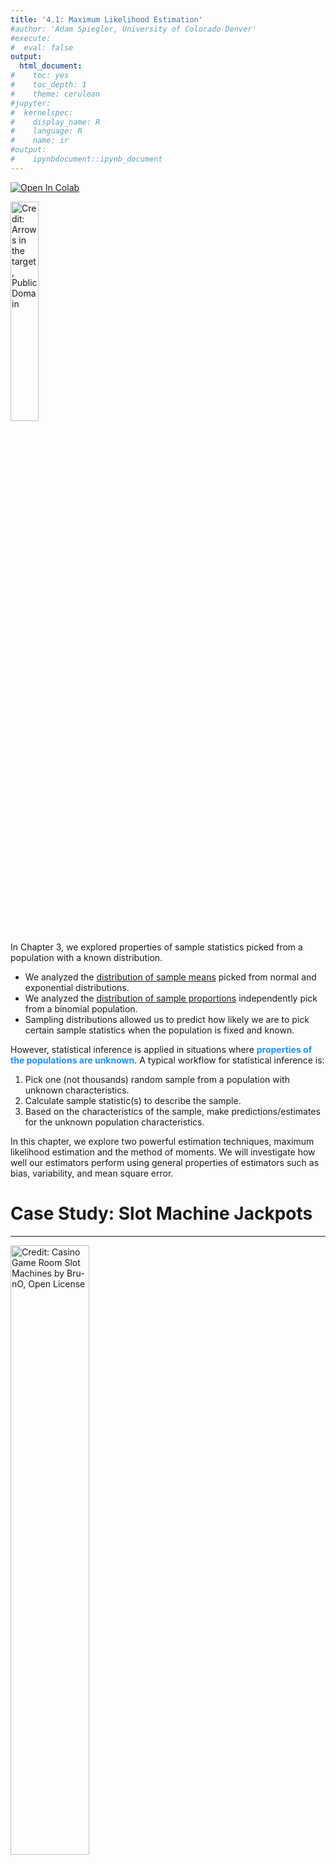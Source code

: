 ```yaml
---
title: '4.1: Maximum Likelihood Estimation'
#author: 'Adam Spiegler, University of Colorado Denver'
#execute:
#  eval: false
output:
  html_document:
#    toc: yes
#    toc_depth: 1
#    theme: cerulean
#jupyter:
#  kernelspec:
#    display_name: R
#    language: R
#    name: ir
#output:
#    ipynbdocument::ipynb_document
---
```



[![Open In Colab](https://colab.research.google.com/assets/colab-badge.svg)](https://githubtocolab.com/CU-Denver-MathStats-OER/Statistical-Theory/blob/main/Chap4/13-Estimation-MLE.ipynb) <nbsp>

![Credit: [Arrows in the target](https://creazilla.com/nodes/60165-arrows-in-the-target-clipart), Public Domain](https://creazilla-store.fra1.digitaloceanspaces.com/cliparts/60165/arrows-in-the-target-clipart-md.png){fig-align="left" width=30% fig-alt="Arrows Hitting a Target"} <nbsp>

In Chapter 3, we explored properties of sample statistics picked from a population with a known distribution.

  - We analyzed the [distribution of sample means](10-Sampling-Dist-Mean.qmd) picked from normal and exponential distributions.
  - We analyzed the [distribution of sample proportions](11-Sampling-Dist-Prop.qmd) independently pick from a binomial population.
  - Sampling distributions allowed us to predict how likely we are to pick certain sample statistics when the population is fixed and known.

However, statistical inference is applied in situations where <span style="color:dodgerblue">**properties of the populations are unknown**</span>. A typical workflow for statistical inference is:

1. Pick one (not thousands) random sample from a population with unknown characteristics.
2. Calculate sample statistic(s) to describe the sample.
3. Based on the characteristics of the sample, make predictions/estimates for the unknown population characteristics.

In this chapter, we explore two powerful estimation techniques, maximum likelihood estimation and the method of moments. We will investigate how well our estimators perform using general properties of estimators such as bias, variability, and mean square error.

# Case Study: Slot Machine Jackpots

---

![Credit: [Casino Game Room Slot Machines](https://pixabay.com/photos/casino-game-room-slot-machines-3491252/) by [Bru-nO](https://pixabay.com/users/bru-no-1161770/), Open License](https://cdn.pixabay.com/photo/2018/06/22/17/54/casino-3491252_1280.jpg){fig-align="left" width=50% fig-alt="Slot Machines"} <nbsp>


A strategic gambler believes they have identified a faulty slot machine which pays out significantly more money than the other slot machines. She and her friends watch the machine 24 hours a day for 7 days and observed the slot machine paid out the \$$1,\!000,\!000$ jackpot prize 10 times during the week. How can she figure out whether the machine is faulty or whether the number of jackpot prizes are within reason?


## Question 1

----

They decide to compare the performance of the suspect slot machine to other slot machines. They pick a random sample of $n=4$ other slot machines and record how many jackpot prizes each machine pays over a one week time frame. Let random variable $X$ denote the number of jackpots a randomly selected slot machine pays out in week. What distribution do you think best models $X$? Give a corresponding formula for the probability mass function of $X$.

- *Hint: Should we use a discrete or continuous random variable?*
- *Hint: See either [appendix of common discrete random variables](07-Common-Discrete-RandVar.qmd#sec-append) or [appendix of common continuous random variables](08-Common-Continuous-Distributions.qmd#sec-append) for additional help.*


### Solution to Question 1

---


<br>  
<br>  
<br>  

## Collecting Data

---

We will simulate collecting a data sample.

- Run the code cell below to "secretly" generate a population mean that we store in `true.mean`. 
- The command `set.seed(827)` will seed the randomization so we all have the same population mean.
- Do not print the output to screen. Keep `true.mean` secret for now!

```r
#| eval: true
# set randomization for seeding population mean
set.seed(827)  

# pick a population mean that will be fixed but unknown to us
true.mean <- sample(3:8, size=1)
```


Next, we generate a sample size $n=4$.

- Run the code cell below to generate your random sample.
- Each observation $x_i$ in the vector `x` corresponds to the number of jackpots a randomly selected slot machine paid out in one week.
- The command `set.seed(612)` will seed the randomization so my sample `x` remains fixed.
  - You can delete the command `set.seed(612)` to generate a different random sample picked from the same population.
  - Then you can compare the estimate obtained from your sample with the estimate based on the sample generated below.
- Inspect the values in your sample after running.

```r
#| eval: true
set.seed(612)

x <- rpois(4, true.mean)
x
```


- The sample generated by `set.seed(612)` is

$$x_1=9 \ ,\  x_2=8\ ,\  x_3=6 \ , \ x_4=5.$$

## Question 2

---

Using the probability mass function from [Question 1] and your sample generated by the code cell above stored in `x`, what is the probability of picking the random sample $x_1$, $x_2$, $x_3$, $x_4$ stored in `x`? Your answer will be a formula that depends on the parameter $\lambda$.

### Solution to Question 2

----

<br>
<br>
<br>



# What Is the Probability of Picking Our Random Sample?

---

We motivate maximum likelihood estimation with the following question:

> <span style="color:dodgerblue">What is the most likely value for the unknown parameter $\theta$ given we know a random sample of values $x_1, x_2, \ldots x_n$?</span>

The <span style="color:dodgerblue">**likelihood function**</span> 
$$\color{dodgerblue}{L(\theta)= L( \theta \mid x_1, x_2, \ldots x_n)}$$ 
gives the likelihood of the parameter $\theta$ given the observed sample data.  A <span style="color:dodgerblue">**maximum likelihood estimate (MLE)**</span>, denoted $\color{dodgerblue}{\mathbf{\hat{\theta}_{\rm MLE}}}$, is the value of $\theta$ that gives the maximum value of the likelihood function $L(\theta)$.


:::{.callout-note}
In statistics, we typically <span style="color:dodgerblue">**use Greek letters to denote population parameters**</span>, and <span style="color:dodgerblue">**we use "hat" notation to indicate an estimator**</span> for the value of a population parameter.

- The notation $\theta$ is the generic notation typically used to represent a parameter.
- The notation $\hat{\theta}$ denotes an estimator for  $\theta$.

:::



## Question 3

--- 

Find the value of $\lambda$ that maximizes the likelihood function from [Question 2].

:::{.callout-tip}
Recall from calculus that global maxima occur at end points or critical points where $\frac{d L}{d \lambda} = 0$ or is undefined.
:::

### Solution to Question 3

---


<br>
<br>
<br>


### Plotting the Likelihood Function for Question 3

---

Given the random sample $x_1=9,  x_2=8, x_3=6, x_4=5$, the resulting likelihood derived in [Question 2] is

$$L({\color{tomato}\lambda}) = \frac{{\color{tomato}\lambda}^{28} e^{-4{\color{tomato}\lambda}}}{(9!)(8!)(6!)(5!)}.$$

In [Question 3], we find the value of $\lambda$ that maximizes the likelihood function $L(\lambda)$ using optimization methods from calculus. It is always a good idea to check our work. If we have access to technology, we can plot the likelihood function and identify the approximate value of $\lambda$ that gives the maximum value of $L(\lambda)$.

```r
#| eval: true
lam <- seq(3, 11, 0.1)  # values of lambda on x-axis
like.est <- lam^(sum(x)) * exp(-4*lam)/prod(factorial(x))  # values of L(lambda)

plot(lam, like.est,  # plot lam and likelihood on x and y axes
     type = "l",  # connect plotted points with a curve
     ylab = "L(lambda)",  # y-axis label
     xlab = "lambda",  # x-axis label
     main = "Plot of Likelihood Function")  # main label

points(x = 7, y = 0.0002515952, cex = 2, pch = 20, col = "tomato")  # point at max

axis(1, at=c(7), col.axis = "tomato")  # marking MLE estimate
abline(v = 7, col = "tomato", lwd = 2, lty = 2)  # marking MLE estimate
```

## Revealing the Actual Value of $\lambda$

---

We picked a value for $\lambda$ and stored it in `true.mean`. We have not revealed what the actual value of $\lambda$ is. Run the code cell below to see that actual value of $\lambda$, and compare your answer for $\hat{\lambda}_{\rm{MLE}}$ in [Question 3] with the actual value of $\lambda$.


```r
#| eval: true
true.mean
```


# A Formula for the Likelihood Function

---

Let $f(x; \theta)$ denote the pdf of a random variable $X$ with associated parameter $\theta$. Suppose
$X_1, X_2, \ldots , X_n$ are random samples from this distribution, and $x_1, x_2, \ldots , x_n$ are the
corresponding observed values.

$$\color{dodgerblue}{\boxed{L(\theta \mid x_1, x_2, \ldots , x_n) = f(x_1; \theta) f(x_2; \theta) \ldots f(x_n; \theta) = \prod_{i=1}^n f(x_i; \theta).}}$$

:::{.callout-important}
In the formula for the likelihood function, the values $x_1, x_2, \ldots x_n$ are fixed values, and the parameter $\theta$ is the variable in the likelihood function. We consider what happens to the value of the $L(\theta)$ when we vary the value of $\theta$. The MLE $\hat{\theta}_{\rm{MLE}}$ is the value of $\theta$ that gives the maximum value of $L(\theta)$.
:::


# Defining the Likelihood Function in R

---


In [Question 2] we derived an expression for the likelihood function $L(\lambda)$ given the random sample of $n=4$ values we picked from $X \sim \mbox{Pois}( \lambda)$ and stored in the vector `x`. Recall Poisson distributions have pmf

$$f(x; \lambda) = \frac{\lambda^x e^{-\lambda}}{x!} \qquad \mbox{for } x = 0, 1, 2, \ldots .$$ 

If we pick a sample of $n=4$ values we denote $X_1 = x_1$, $X_2 = x_2$, $X_3 = x_3$, and $X_4 = x_4$, then the likelihood function is

$$L(\lambda) = L(\theta \mid x_1, x_2, \ldots , x_n) = \left( \frac{\lambda^{x_1} e^{-\lambda}}{x_1!} \right) \left( \frac{\lambda^{x_2} e^{-\lambda}}{x_2!} \right) \left( \frac{\lambda^{x_3} e^{-\lambda}}{x_3!} \right) \left( \frac{\lambda^{x_4} e^{-\lambda}}{x_4!} \right).$$

We will use the random sample generated by the code cell below. Note `x` is a vector consisting of values `x[1]` $=9$, `x[2]` $=8$, `x[3]` $=6$, and `x[4]` $=5$.


```r
#| eval: true
set.seed(612)

x <- rpois(4, true.mean)
x
```

## Defining the Likelihood Function as Product

---

In the code cell below, we input the likelihood function. 

- To define a symbolic function, we use the command `function(lam) [expr]`.
  - We use `lam` to denote our variable, $\lambda$.
  - We enter an appropriate formula in place of `[expr]`.
-   `[expr]` is the product of the $4$ pmf's of the Poisson distribution.
-   We name the newly created function `like`.
-   To evaluate the function `like` at $\lambda = 7$, we use the command  `like(7)`.


```r
#| eval: true
like <- function(lam) lam^x[1] * exp(-lam)/factorial(x[1]) *
                      lam^x[2] * exp(-lam)/factorial(x[2]) *
                      lam^x[3] * exp(-lam)/factorial(x[3]) *
                      lam^x[4] * exp(-lam)/factorial(x[4])

like(7)
```


## Improving the Code for a Likelihood Function

---

If we have a sample size $n=100$ instead of $n=4$, we would not want to code the likelihood as we did in the previous code cell. We can streamline the process using a for loop that utilizes the structure of likelihood functions:

- Each term in the product uses the same formula for the pmf.
- The likelihood function is a product of all the pmf's.

In the slot machine example, we have $X \sim \mbox{Pois}(\lambda)$ and a sample $x_1=9$, $x_2=8$ , $x_3=6$, and $x_4=5$. The vectors `x` and `pmf` are therefore

$$ x = (9, 8, 6, 5) \quad \mbox{and} \quad \mbox{pmf} = \left( \frac{\lambda^{9} e^{-\lambda}}{9!} , \frac{\lambda^{8} e^{-\lambda}}{8!} , \frac{\lambda^{6} e^{-\lambda}}{6!} , \frac{\lambda^{5} e^{-\lambda}}{5!} \right).$$ 

The likelihood function `like` is the product of the entries in the vector `pmf`. We can substitute different values for the parameter $\lambda$ into the function `like` and compute different values of the likelihood function.

- Run the code cell below to compute the likelihood that $\lambda = 7$ given the sample  `x`.

```r
#| eval: true
like <- function(lam){
  pmf <- lam^x * exp(-lam)/factorial(x)
  prod(pmf)
}

like(7)
```


### Using Built-In Distribution Functions {#sec-like-r}

---

For many common distributions, R has built in functions to compute the values of pmf's for many discrete random variables and pdf's for continuous random variables. For Poisson distributions, the function `dpois(x, lam)` calculates the value of $f(x; \lambda) = \frac{\lambda^{x} e^{-\lambda}}{x!}$. 

- Therefore, we can use `dpois(x, lam)` in place of the expression `lam^x * exp(-lam)/factorial(x)`.
- The code cell below makes use of the `dpois(x, lam)` function and saves us the trouble of typing the formula out ourselves!
- Run the code to evaluate the function at $\lambda = 7$ to make sure the result is consistent with our previous functions.


```r
#| eval: true
like <- function(lam){
  pmf <- dpois(x, lam)
  prod(pmf)
}

like(7)
```

## Optimizing the Likelihood Function in R {#sec-opt-r}

---

In [Question 3] we used methods from calculus to find the value of $\theta$ that maximizes the likelihood function $L(\theta)$. We can check those results using the command `optimize(function, interval, maximum = TRUE)`.

- `function` is the name of the function where we stored the likelihood function.
- `interval` is the interval of parameter values over which we maximize the likelihood function.
  - Using `c(0,100)` means we will find the maximum of $L(\theta)$ over $0 < \lambda < 100$.
  - Based on the values in our sample, we can narrow the interval to save a little computing time.
- `maximum = TRUE` option means `optimize()` will identify the maximum of the function.
  - Note the default for `optimize()` is to find the minimum value.
- Run the command below to calculate $\hat{\lambda}_{\rm{MLE}}$ for the slot machine example.


```r
#| eval: true
optimize(like, c(0,100), maximum = TRUE)
```


# A First Look at Properties of MLE's

---

The random sample $(9,8,6,5)$  picked from $X \sim \mbox{Pois}(\lambda)$ gave $\hat{\lambda}_{\rm{MLE}} = 7$. If we pick another random sample $n=4$ from the population $X \sim \mbox{Pois}(\lambda)$, how much will our estimate for $\hat{\lambda}_{\rm{MLE}}$ change? Some desirable properties for the distribution of $\hat{\lambda}_{\rm{MLE}}$ values from different random samples would be:

- We would like the estimates to be <span style="color:dodgerblue">**unbiased**</span>. 
  - We would like, on average, $\hat{\lambda}_{\rm{MLE}}$ to equal the actual value of $\lambda$.
  - In other words, we would like $\color{dodgerblue}{E \left(\hat{\lambda}_{\rm{MLE}} \right)=\lambda}$.
- Hopefully the values of $\hat{\lambda}_{\rm{MLE}}$ <span style="color:dodgerblue">**do not vary very**</span> much from sample to sample.
  - One way to measure this is to consider $\color{dodgerblue}{\mbox{Var} \left( \hat{\lambda}_{\rm{MLE}} \right)}$.
  - The smaller $\mbox{Var} \left( \hat{\lambda}_{\rm{MLE}} \right)$ the better.
  - The variance, $\mbox{Var} \left( \hat{\lambda}_{\rm{MLE}} \right)$, measures the <span style="color:dodgerblue">**precision**</span> or <span style="color:dodgerblue">**variability**</span> of $\hat{\lambda}_{\rm{MLE}}$
- <span style="color:dodgerblue">**We hope the estimates make practical sense**</span>. 


## Question 4

---

If population $X \sim \mbox{Pois}(\lambda)$ is the number of jackpot payouts a randomly selected slot machine has in one week:

- What is the practical interpretation of the value of $\lambda$?
- If we pick a random sample of 4 slot machines and find $x_1=9$, $x_2=8$ , $x_3=6$, and $x_4=5$, explain why an estimate  $\hat{\lambda}_{\rm{MLE}} = 7$ makes practical sense.


### Solution to Question 4

---


<br>  
<br>  
<br>  


##  Picking Another Random Sample

---

The random sample $(9,8,6,5)$ picked from $X \sim \mbox{Pois}(\lambda)$ gave $\hat{\lambda}_{\rm{MLE}} = 7$. The actual value of $\lambda$ we revealed the `true.mean` we used was $\lambda = 8$. Below we simulate picking another random sample of $n=4$ values from the same population, $X \sim \mbox{Pois}(8)$. Then we will compute $\hat{\lambda}_{\rm{MLE}}$ for this sample and see if we can start to pick up on a pattern.

- Run the code cell below to generate a new random sample stored in `new.x`.

```r
#| eval: true
set.seed(012)  # fixes randomization

new.x <- rpois(4, 8)  # pick another random sample n=4 from Pois(8)
new.x  # print results
```


The new sample is $x_1=4$, $x_2=11$ , $x_3=13$, and $x_4=6$. 

- Run the code cell to compute the value of $\hat{\lambda}_{\rm{MLE}}$ for this new sample.

```r
#| eval: true
# be sure to first run code cell above to create new.x
new.like <- function(lam){
  new.pmf <- dpois(new.x, lam)
  prod(new.pmf)
}

optimize(new.like, c(0,100), maximum = TRUE)
```

### Comparing Estimates

---

Let's compare the two random samples and their corresponding values for the MLE estimate.

| Sample &nbsp;&nbsp; &nbsp;&nbsp; &nbsp;&nbsp;&nbsp;&nbsp; | Value of MLE
|--------|--------------|
| $(9, 8, 6, 5)$  | $7$ |
| $(4, 11, 13, 6)$ | $8.5$ |

- Neither gives the correct value for $\lambda$ which is actually 8.
  - One estimate is too small and the other is too large.
- We hope if we average all such MLE estimates together, we get the actual value $\lambda = 8$.
- We have some sense of the variation, but generating many (10,000) random samples and looking at the distribution of many more MLE estimates will tell us more information about the variability.



## Analyzing a Distribution of MLE's

---

The for loop in the code cell below generates a distribution of MLE's for $\lambda$ based on 10,000 random samples size $n=4$ picked from $X \sim \mbox{Pois}(8)$. Inside the for loop we:

- Pick a random sample size $n=4$ stored in `temp.x`.
- Calculate the MLE based on `temp.x` that we store in the vector `pois.mle`.

Then we plot a histogram to display `pois.mle`, the distribution of MLE's from the 10,000 random samples each size $n=4$

- Run the code cell below to generate and plot a distribution of MLE's.

```r
#| eval: true
pois.mle <- numeric(10000)

for (i in 1:10000)
{
  temp.x <- rpois(4, 8)  # given random sample
  like.pois <- function(lam){  # define likelihood function
    pmf.pois <- dpois(temp.x, lam)  
    prod(pmf.pois)  
}
  pois.mle[i] <- optimize(like.pois, c(0,100), maximum = TRUE)$maximum  # find max of likelihood function
}

hist(pois.mle, 
     breaks = 20,
     xlab = "MLE",
     main = "Dist. of MLE's for Poisson Dist")
abline(v = 8, col = "blue", lwd = 2)  # plot at actual value of lambda
```


## Question 5

---

Calculate the mean and variance of the distribution of MLE's stored in `mle.pois` and interpret the results. How would you describe the shape of the distribution? What would you expect to happen to the distribution as $n$ gets larger?


### Solution to Question 5

---


```r
# use code cell to answer questions above


```


<br>  
<br>  
<br>  


# Practice: Finding Formulas for $L(\theta)$

---

## Question 6

---

A sample $(x_1, x_2, x_3, x_4) = (1,3,3,2)$ is randomly selected from $X \sim \mbox{Binom}(3,p)$. Give a formula the likelihood function. 



### Solution to Question 6

---


<br>  
<br>  
<br>  


## Question 7

---

Give a formula the likelihood function given the sample $x_1, x_2, x_3, \ldots, x_n$ is randomly selected from  $X \sim \mbox{Exp}(\lambda)$.




### Solution to Question 7

---


<br>  
<br>  
<br>  




# Practice: Maximizing the Likelihood Function

--- 


## Question 8

---

Using your answer from [Question 6], find the MLE for $p$ when $(x_1, x_2, x_3, x_4) = (1,3,3,2)$ is randomly selected from $X \sim \mbox{Binom}(3,p)$.



### Solution to Question 8

---

<br>  
<br>  
<br>  


# Steps for Finding MLE 

---

Steps for finding MLE, $\hat{\theta}_{\rm MLE}$:

1. Find a formula the likelihood function.

$$L(\theta \mid x_1, x_2, \ldots , x_n) = f(x_1; \theta) f(x_2; \theta) \ldots f(x_n; \theta) = \prod_{i=1}^n f(x_i; \theta)$$

2. Maximize the likelihood function.
    a. Take the derivative of $L$ with respect to $\theta$
    b. Find critical points of $L$ where $\frac{dL}{d\theta}=0$ (or is undefined).
    c. Evaluate $L$ at each critical point and identify the MLE.


3. Check your work!

## Plotting the Likelihood Function for Question 8

---

Running the code cell below will generate a plot of the likelihood function from [Question 8]. We should verify the maximum of the graph coincides with our answer to [Question 8]. There is nothing to edit in the code cell below.



```r
#| eval: true
p <- seq(0, 1, 0.01)  # values of p on x-axis
like.binom <- 9 * p^9 * (1-p)^3  # values of L(p)
cv <- 9 * (0.75)^9 * (1-0.75)^3

plot(p, like.binom,  # plot p and likelihood on x and y axes
     type = "l",  # connect plotted points with a curve
     ylab = "L(p)",  # y-axis label
     xlab = "p",  # x-axis label
     main = "Plot of Likelihood Function")  # main label

points(x = 0.75, y = cv, cex = 2, pch = 20, col = "tomato")  # point at max

axis(1, at=c(0.75), label="theta = 0.75", col.axis = "tomato", pos=0.0015, cex = 1.5)  # marking MLE estimate
abline(v = 0.75, col = "tomato", lwd = 2, lty = 2)  # marking MLE estimate
```


## Question 9

---

Recall the sample from [Question 6]. Complete the code cell below to build a formula for the likelihood function and find the value of $\hat{p}_{\rm{MLE}}$. Run the completed code cell to check your answer in [Question 8].

:::{.callout-tip}

- See earlier code for [constructing the likelihood function](#sec-like-r) and [finding the maximum](#sec-opt-r).
- When considering the interval option for `optimize()`, keep in mind we are estimating the value of a proportion, $p$.

:::

### Solution to Question 9

---

Replace each of the four `??` in the code cell below with appropriate code. Then run the completed code to compute the MLE estimate $\hat{p}_{\rm{MLE}}$ for the sample `x` picked from $X \sim \mbox{Binom}(3,p)$.


```r
x <- c(1, 3, 3, 2)  # given random sample

like.binom <- function(p){
  pmf.binom <- ??  # replace ??
  prod(??)  # replace ??
}

optimize(??, ??, maximum = TRUE)  # replace both ??
```


# Using the Log-Likelihood Function

---

Logarithmic functions such as $y = \ln{x}$  are increasing functions. The larger the input $x$, the larger the output $y = \ln{x}$ becomes. Thus, the value of $\theta$ that gives the maximum value of $L(\theta)$ will also correspond to the value of $\theta$ that gives the maximum value of the function $y = \ln{(L(\theta))}$, and vice versa:

> <span style="color:dodgerblue">The value of $\theta$ that maximizes functions $y=\ln{(L(\theta}))$ is the value of $\theta$ that maximizes $L(\theta)$.</span>

We call the the natural log of the likelihood function, $\color{dodgerblue}{y=\ln{(L(\theta}))}$, the <span style="color:dodgerblue">**log-likelihood function**</span>.

:::{.callout-caution}
In statistics, the term "log" usually means "natural log". The notation $\log{()}$ is often used to denote a natural log instead of using $\ln{()}$. This can be confusing since you may have previously learned $\log{()}$ implies "log base 10". Similarly, in R:

- The function `log(x)` is the natural log of x. 
- The function `log10(x)` is the log base 10 of x.
:::


```r
#| label: fig-charts
#| fig-cap: "Comparing Maxima"
#| fig-subcap: 
#|   - "Maximum of Likelihood"
#|   - "Maximum of Log-Likelihood"
#| layout-ncol: 2
#| eval: true
#| echo: false

x <- seq(0, 1, 0.01)  # values of p on x-axis
y <- 9 * p^9 * (1-p)^3  # values of L(p)
cv <- 9 * (0.75)^9 * (1-0.75)^3

plot(x, y, 
     type="l", 
     lwd = 2, 
     col = "dodgerblue",
     xlab = "theta",
     ylab = "L(theta)",
     main = "Max of Likelihood",
     cex.lab=2, cex.axis=2, cex.main=2)
points(x = 0.75, y = cv, cex = 2, pch = 20, col = "tomato")  # point at max
axis(1, at=c(0.75), label="theta =  0.75", col.axis = "tomato", pos=0.0015, cex.axis=2)  # marking MLE estimate
abline(v = 0.75, col = "tomato", lwd = 2, lty = 2)  # marking MLE estimate

plot(x, log(y), 
     type="l", 
     lwd = 2, 
     col = "dodgerblue",
     xlab = "theta",
     ylab = "ln(L(theta))",
     ylim = c(-25,0),
     main = "Max of Log-Likelihood",
    cex.lab=2, cex.axis=2, cex.main=2)
points(x = 0.75, y = log(cv), cex = 2, pch = 20, col = "tomato")  # point at max
axis(1, at=c(0.75), label="theta =  0.75", col.axis = "tomato", pos=-22, cex.axis=2)  # marking MLE estimate
abline(v = 0.75, col = "tomato", lwd = 2, lty = 2)  # marking MLE estimate
```


## Why Maximize $y=\ln{(L(\theta}))$ Instead of $L(\theta)$?

---

Consider the likelihood function from [Question 7],

$$L({\color{tomato}\lambda}) = {\color{\tomato}\lambda}^n e^{- {\color{tomato}\lambda} \sum_i x_i}.$$
To find the critical values, we first need to find an expression for the derivative $\frac{d L}{d \lambda}$. 

- We need to apply the product rule.
- We need to apply the chain rule to compute the derivative of $e^{- {\color{tomato}\lambda} \sum_i x_i}$.
- After finding an expression for the derivative, we would then need to solve a complicated equation.
- <span style="color:dodgerblue">**We can use key properties of the natural log to help make the differentiation easier!**</span> 

## Useful Properties of the Natural Log {#sec-log-prop}

---

The four properties of natural logs listed below will be helpful to recall when working with log-likelihood functions.

1. $\ln{(A \cdot B)} = \ln{A} + \ln{B}$

2. $\ln{\left( \frac{A}{B} \right)} = \ln{A} - \ln{B}$

3. $\ln{(A^k)} = k \ln{A}$

4. $\ln{e^k} = k$


Likelihood functions are by definition a product of functions and often involve $e$. Taking the natural log of the likelihood function converts a product to a sum. <span style="color:dodgerblue">**It is much easier to take the derivative of sums than products!**</span>  


## Question 10

---

Give a simplified expression for the log-likelihood function corresponding to the likelihood function from the exponential distribution in [Question 7],

$$L({\color{tomato}\lambda}) = {\color{\tomato}\lambda}^n e^{- {\color{tomato}\lambda} \sum_i x_i}.$$


### Solution to Question 10

---


<br>  
<br>  
<br>  


# Steps for Finding MLE Using a Log-Likelihood Function 

---

Steps for finding MLE, $\hat{\theta}_{\rm MLE}$, using a log-likelihood function:

1. Find a formula the likelihood function.

$$L(\theta \mid x_1, x_2, \ldots , x_n) = f(x_1; \theta) f(x_2; \theta) \ldots f(x_n; \theta) = \prod_{i=1}^n f(x_i; \theta)$$
2. Apply the natural log to $L(\theta)$ to derive the log-likelihood function $y = \ln{(L(\theta))}$. Simplify using [properties of the natural log](#sec-log-prop) before moving to the next step.

3. Maximize the log-likelihood function.
    a. Take the derivative of $y=\ln{(L(\theta))}$ with respect to $\theta$
    b. Find critical points of the log-likelihood function  where $\frac{dy}{d\theta}=0$ (or is undefined).
    c. Evaluate the log-likelihood function $y=\ln{(L(\theta))}$ at each critical point and identify the MLE.

4. Check your work!


## Question 11

--- 

Find a general formula for the MLE of $\lambda$ when $x_1, x_2, x_3, \ldots, x_n$ comes from $X \sim \mbox{Exp}(\lambda)$. Your answer will depend on the $x_i$'s.

:::{.callout-tip}

- Maximize the log-likelihood function from [Question 10].
- Be sure you simplify the log-likelihood before taking the derivative.
- Recall $\lambda$ is the variable when differentiating, and treat each $x_i$ as a constant.

:::

## Solution to Question 11

--- 


<br>  
<br>  
<br>  


# Analytic Results

---

In [Question 11], we found a general formula for $\hat{\lambda}_{\rm{MLE}}$, the MLE of exponential distributions in general. We cannot use R to numerically check our analytic results since our result is a formula that depends on the values of the $x_i$'s. We can test our formula on many different random samples and check to make sure our formula gives consistent answers with numeric solutions in R. Using calculus to derive the general formula for $\hat{\lambda}_{\rm{MLE}}$ in [Question 11] is incredibly convenient since now we have a "shortcut" formula that we can use for finding MLE estimates for any random sample from an exponential distributions. 


## Question 12

---

Find a general formula for the MLE of $\lambda$ when $x_1, x_2, x_3, \ldots, x_n$ comes from $X \sim \mbox{Pois}(\lambda)$. Your answer will depend on the $x_i$'s.

### Solution to Question 12

---

<br>  
<br>  
<br>  




## Question 13

---

Suppose a random variable with $X_1=5$, $X_2=9$, $X_3=9$, and $X_4=10$ is drawn from a distribution with pdf

$$f(x; \theta) = \frac{\theta}{2\sqrt{x}}e^{-\theta \sqrt{x}}, \quad \mbox{where x $>0$}.$$

Find an MLE for $\theta$.


### Solution to Question 13

---

<br>  
<br>  
<br>  


## Question 14

---

Consider the random sample of $n=40$ values picked from a geometric distribution $X \sim \mbox{Geom}(p)$ that are stored in the vector `x.geom`. Note the proportion `true.p` is unknown for now. 


- Run the code cell below to generate a random value for `true.p` (which is hidden) and create `x.geom` which is printed to the screen.


```r
#| eval: true
set.seed(117)  # fixes randomization of true.p and x.geom
true.p <- sample(seq(0.1, 0.9, 0.1), size=1)  # true.p hidden for now

x.geom <- rgeom(40, true.p)  # generate a random sample n=40  
x.geom
```


### Question 14a

---

Based on the sample stored in `x.geom` in the previous code cell, find the MLE estimate for $\hat{p}_{\rm{MLE}}$. 

-   Complete and run the partially completed R code cell below.


#### Solution to Question 14a

---

Replace each of the four `??` in the code cell below with appropriate code. Then run the completed code to compute the MLE estimate $\hat{p}_{\rm{MLE}}$ for the sample (size $n=40)$ `x.geom` randomly selected from $X \sim \mbox{Geom}(p)$.


```r
# be sure you first run code cell above to define x.geom
like.geom <- function(p){
  pmf.geom <- ??  # replace ??
  prod(??)  # replace ??
}


optimize(??, ??, maximum = TRUE)  # replace both ??
```


### Question 14b

---

Complete the partially completed code cell below to generate a plot of a distribution of MLE's for $\hat{p}_{\rm{MLE}}$ based on 10,000 randomly selected samples from $X \sim \mbox{Geom}(p)$.


#### Solution to Question 14b

---

Replace each of the five `??` in the code cell below with appropriate code. Then run the completed code to create and plot a  distribution of MLE's for samples size $n=40$ from $X \sim \mbox{Geom}(p)$.


```r
mle.geom <- numeric(10000)

for (i in 1:10000)
{
  x.temp <- ??  # replace ??, pick random sample size n=40
  geom.like <- function(p){
    geom.pmf <- ??  # replace ??
    prod(??)  # replace ??
}
  mle.geom[i] <- optimize(??, ??, maximum = TRUE)$maximum  # replace both ??
}

hist(mle.geom, 
     breaks = 20,
     xlab = "MLE",
     main = "Dist. of MLE's")
abline(v = true.p, col = "dodgerblue", lwd = 2)  # actual value of p
abline(v = true.p, col = "tomato", lwd = 2)  # expected value of MLE
```


### Question 14c

---

Based on the distribution of MLE's in [Question 14b], do you believe the estimator $\hat{p}_{\rm{MLE}}$ is unbiased or biased? Explain why or why not.


### Solution to Question 14c

---

<br>  
<br>  
<br>  


# Summary of Results from Common Distributions

---

 So far we have observed:

- **Poisson distributions:** $X \sim \mbox{Pois}(\lambda)$ have  $\displaystyle \hat{\lambda}_{\rm MLE} = \bar{x}$

- **Binomial distributions:** $X \sim \mbox{Binom}(n,p)$ have $\displaystyle \hat{p}_{\rm MLE} = \hat{p}$.

- **Exponential distributions:** $X \sim \mbox{Exp}(\lambda)$ have $\displaystyle \hat{\lambda}_{\rm MLE} = \frac{1}{\bar{x}}$.

- **Geometric distributions:** $X \sim \mbox{Geom}(p)$ have $\displaystyle \hat{p}_{\rm MLE} = \frac{1}{\bar{x}}$.

For **normal distributions** $X \sim N(\mu, \sigma)$,  the maximum likelihood estimates of $\mu$ and $\theta$ are
$$\hat{\mu}_{\rm{MLE}} = \frac{1}{n} \sum_{i=1}^n x_i = \bar{x} \quad \mbox{ and } \quad \hat{\sigma}_{\rm{MLE}} = \sqrt{\frac{1}{n} \sum_{i=1}^n (x_i - \bar{x})^2}.$$

- See [this post](https://towardsdatascience.com/maximum-likelihood-estimation-explained-normal-distribution-6207b322e47f) for a derivation of the MLE formulas for $\hat{\mu}_{\rm{MLE}}$ and $\hat{\sigma}_{\rm{MLE}}$.
- [These materials from Penn State](https://online.stat.psu.edu/stat415/lesson/1/1.2) also explain how to derive the MLE formulas for $\hat{\mu}_{\rm{MLE}}$ and $\hat{\sigma}_{\rm{MLE}}$.

# Recap of Maximum Likelihood Estimates

---

- <span style="color:dodgerblue">**MLE's give reasonable estimates that make sense!**</span> 
- MLE's are often good estimators since they satisfy several nice properties
  - <span style="color:dodgerblue">*Consistency*</span>:  As we get more data (sample size goes to infinity), the estimator becomes more and more accurate and converges to the actual value of $\theta$.
  - <span style="color:dodgerblue">*Normality*</span>: As we get more data, the distribution of MLE's converge to a normal distribution.
  - <span style="color:dodgerblue">*Variability*</span>: They have the smallest possible variance for a consistent estimator.
-  <span style="color:tomato">**The downside is finding MLE's are not always easy (or possible).**</span>


---

![Creative Commons License](https://i.creativecommons.org/l/by-nc-sa/4.0/88x31.png) <nbsp>

*Statistical Methods: Exploring the Uncertain* by [Adam Spiegler](https://github.com/CU-Denver-MathStats-OER/Statistical-Theory) is licensed under a [Creative Commons Attribution-NonCommercial-ShareAlike 4.0 International License](http://creativecommons.org/licenses/by-nc-sa/4.0/).
